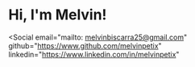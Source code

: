 
# Hi, I'm Melvin!

<Social
    email="mailto: melvinbiscarra25@gmail.com"
    github="https://www.github.com/melvinpetix"
    linkedin="https://www.linkedin.com/in/melvinpetix"
>    
</Social>
